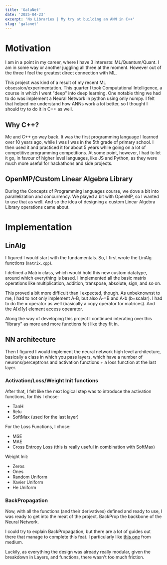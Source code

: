 ```yaml
---
title: 'GalaNet'
date: '2025-04-23'
excerpt: 'No Libraries | My try at building an ANN in C++'
slug: 'galanet'
---
```


# Motivation

I am in a point in my career, where I have 3 interests: ML/Quantum/Quant. I am in some way or another juggling all three at the moment. However out of the three I feel the greatest direct connection with ML.

This project was kind of a result of my recent ML obsession/experimentation. This quarter I took Computational Intelligence, a course in which I went "deep" into deep learning.
One notable thing we had to do was implement a Neural Network in python using only numpy. I felt that helped me understand how ANNs work a lot better, so I thought I should try to do it in C++ as well.

## Why C++?
Me and C++ go way back. It was the first programming language I learned over 10 years ago, while I was I was in the 5th grade of primary school. I then used it and practiced it for about 5 years while going on a lot of competitive programming competitions. At some point, however, I had to let it go, in favour of higher level languages, like JS and Python, as they were much more useful for hackathons and side projects.

## OpenMP/Custom Linear Algebra Library
During the Concepts of Programming languages course, we dove a bit into parallelization and concurrency. We played a bit with OpenMP, so I wanted to use that as well. And so the idea of designing a custom Linear Algebra Library operations came about.

# Implementation

## LinAlg
I figured I would start with the fundamentals. So, I first wrote the LinAlg functions (`matrix.cpp`).

I defined a Matrix class, which would hold this new custom datatype, around which everything is based. I implemented all the basic matrix operations like multiplication, addition, transpose, absolute, sign, and so on.

This proved a bit more difficult than I expected, though. As unbeknownst to me, I had to not only implement A-B, but also A-=B and A-b (b=scalar). I had to do the = operator as well (basically a copy operator for matrices). And the A[x][y] element access opearator.

Along the way of developing this project I continued interating over this "library" as more and more functions felt like they fit in.

## NN architecture
Then I figured I would implement the neural network high level architecture, basically a class in which you pass layers, which have a number of neurons/perceptrons and activation functions + a loss function at the last layer. 

### Activation/Loss/Weight Init functions
After that, I felt like the next logical step was to introduce the activation functions, for this I chose:
- TanH
- Relu
- SoftMax (used for the last layer)

For the Loss Functions, I chose:
- MSE
- MAE
- Cross Entropy Loss (this is really useful in combination with SoftMax)

Weight Init:
- Zeros
- Ones
- Random Uniform
- Xavier Uniform
- He Uniform

### BackPropagation
Now, with all the functions (and their derivatives) defined and ready to use, I was ready to get into the meat of the project. BackProp the backbone of the Neural Network. 

I could try to explain BackPropagation, but there are a lot of guides out there that manage to complete this feat. I particularly like [this one](https://medium.com/@sidharth.ss/the-backpropagation-2a19db0fe68f) from medium.

Luckily, as everything the design was already really modular, given the breakdown in Layers, and functions, there wasn't too much friction.

